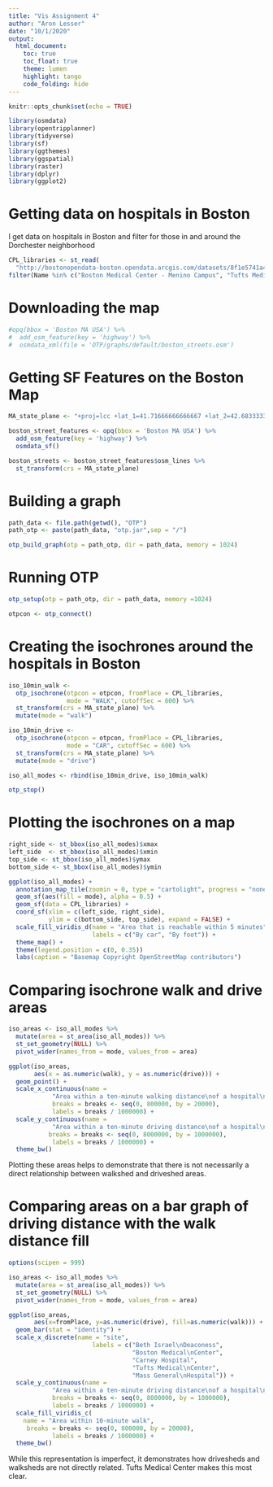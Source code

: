```yaml
---
title: "Vis Assignment 4"
author: "Aron Lesser"
date: "10/1/2020"
output:
  html_document:
    toc: true
    toc_float: true
    theme: lumen
    highlight: tango
    code_folding: hide
---
```


```r
knitr::opts_chunk$set(echo = TRUE)
```


```r
library(osmdata)
library(opentripplanner)
library(tidyverse)
library(sf)
library(ggthemes)
library(ggspatial)
library(raster)
library(dplyr)
library(ggplot2)

```



# Getting data on hospitals in Boston

I get data on hospitals in Boston and filter for those in and around the Dorchester neighborhood

```r
CPL_libraries <- st_read(
  "http://bostonopendata-boston.opendata.arcgis.com/datasets/8f1e5741a4ee4c0f82925d17aab3c002_2.kml?outSR=%7B%22latestWkid%22%3A2249%2C%22wkid%22%3A102686%7D") %>%
filter(Name %in% c("Boston Medical Center - Menino Campus", "Tufts Medical Center", "Mass General Hospital", "Carney Hospital", "Beth Isreal Deaconess medical Center - East Campus"))

```

# Downloading the map
```r
#opq(bbox = 'Boston MA USA') %>%
#  add_osm_feature(key = 'highway') %>%
#  osmdata_xml(file = 'OTP/graphs/default/boston_streets.osm')
```

# Getting SF Features on the Boston Map

```r

MA_state_plane <- "+proj=lcc +lat_1=41.71666666666667 +lat_2=42.68333333333333 +lat_0=41 +lon_0=-71.5 +x_0=200000 +y_0=750000 +ellps=GRS80 +units=m +no_defs"

boston_street_features <- opq(bbox = 'Boston MA USA') %>%
  add_osm_feature(key = 'highway') %>%
  osmdata_sf()

boston_streets <- boston_street_features$osm_lines %>%
  st_transform(crs = MA_state_plane)
```


# Building a graph
```r
path_data <- file.path(getwd(), "OTP")
path_otp <- paste(path_data, "otp.jar",sep = "/")

otp_build_graph(otp = path_otp, dir = path_data, memory = 1024) 
```

# Running OTP

```r
otp_setup(otp = path_otp, dir = path_data, memory =1024)

otpcon <- otp_connect()
```


# Creating the isochrones around the hospitals in Boston

```r
iso_10min_walk <- 
  otp_isochrone(otpcon = otpcon, fromPlace = CPL_libraries, 
                mode = "WALK", cutoffSec = 600) %>%
  st_transform(crs = MA_state_plane) %>%
  mutate(mode = "walk")

iso_10min_drive <- 
  otp_isochrone(otpcon = otpcon, fromPlace = CPL_libraries, 
                mode = "CAR", cutoffSec = 600) %>%
  st_transform(crs = MA_state_plane) %>%
  mutate(mode = "drive")

iso_all_modes <- rbind(iso_10min_drive, iso_10min_walk)

otp_stop()
```

# Plotting the isochrones on a map

```r
right_side <- st_bbox(iso_all_modes)$xmax
left_side  <- st_bbox(iso_all_modes)$xmin
top_side <- st_bbox(iso_all_modes)$ymax
bottom_side <- st_bbox(iso_all_modes)$ymin

ggplot(iso_all_modes) +
  annotation_map_tile(zoomin = 0, type = "cartolight", progress = "none") +
  geom_sf(aes(fill = mode), alpha = 0.5) +
  geom_sf(data = CPL_libraries) +
  coord_sf(xlim = c(left_side, right_side), 
           ylim = c(bottom_side, top_side), expand = FALSE) +
  scale_fill_viridis_d(name = "Area that is reachable within 5 minutes",
                       labels = c("By car", "By foot")) +
  theme_map() +
  theme(legend.position = c(0, 0.35))
  labs(caption = "Basemap Copyright OpenStreetMap contributors")
```

# Comparing isochrone walk and drive areas

```r
iso_areas <- iso_all_modes %>%
  mutate(area = st_area(iso_all_modes)) %>%
  st_set_geometry(NULL) %>%
  pivot_wider(names_from = mode, values_from = area) 

ggplot(iso_areas, 
       aes(x = as.numeric(walk), y = as.numeric(drive))) +
  geom_point() +
  scale_x_continuous(name = 
            "Area within a ten-minute walking distance\nof a hospital\n(square km)",
            breaks = breaks <- seq(0, 800000, by = 20000),
            labels = breaks / 1000000) +
  scale_y_continuous(name = 
            "Area within a ten-minute driving distance\nof a hospital\n(square km)",
           breaks = breaks <- seq(0, 8000000, by = 1000000),
            labels = breaks / 1000000) +
  theme_bw()

```
Plotting these areas helps to demonstrate that there is not necessarily a direct relationship between walkshed and driveshed areas.

# Comparing areas on a bar graph of driving distance with the walk distance fill

```r
options(scipen = 999)

iso_areas <- iso_all_modes %>%
  mutate(area = st_area(iso_all_modes)) %>%
  st_set_geometry(NULL) %>%
  pivot_wider(names_from = mode, values_from = area) 

ggplot(iso_areas, 
       aes(x=fromPlace, y=as.numeric(drive), fill=as.numeric(walk))) +
  geom_bar(stat = "identity") +
  scale_x_discrete(name = "site",
                       labels = c("Beth Israel\nDeaconess",
                                  "Boston Medical\nCenter",
                                  "Carney Hospital",
                                  "Tufts Medical\nCenter",
                                  "Mass General\nHospital")) +
  scale_y_continuous(name = 
            "Area within a ten-minute driving distance\nof a hospital\n(square km)",
            breaks = breaks <- seq(0, 8000000, by = 1000000),
            labels = breaks / 1000000) +
  scale_fill_viridis_c(
    name = "Area within 10-minute walk",
     breaks = breaks <- seq(0, 800000, by = 20000),
            labels = breaks / 1000000) +
  theme_bw() 
```
While this representation is imperfect, it demonstrates how drivesheds and walksheds are not directly related. Tufts Medical Center makes this most clear. 


